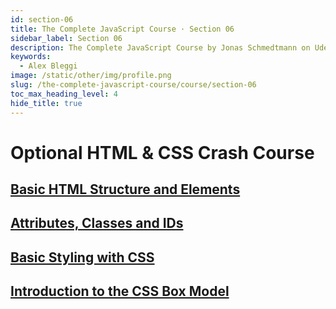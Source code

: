 ```yaml
---
id: section-06
title: The Complete JavaScript Course · Section 06
sidebar_label: Section 06
description: The Complete JavaScript Course by Jonas Schmedtmann on Udemy.
keywords:
  - Alex Bleggi
image: /static/other/img/profile.png
slug: /the-complete-javascript-course/course/section-06
toc_max_heading_level: 4
hide_title: true
---
```



# Optional HTML & CSS Crash Course

## [Basic HTML Structure and Elements](https://www.udemy.com/course/the-complete-javascript-course/learn/lecture/22648385#overview)

## [Attributes, Classes and IDs](https://www.udemy.com/course/the-complete-javascript-course/learn/lecture/22648389#overview)

## [Basic Styling with CSS](https://www.udemy.com/course/the-complete-javascript-course/learn/lecture/22648393#overview)

## [Introduction to the CSS Box Model](https://www.udemy.com/course/the-complete-javascript-course/learn/lecture/22648397#overview)
